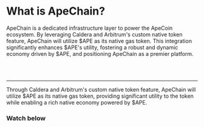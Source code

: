 

# What is ApeChain?
ApeChain is a dedicated infrastructure layer to power the ApeCoin ecosystem.
By leveraging Caldera and Arbitrum's custom native token feature, ApeChain will utilize $APE as its native gas token. This integration significantly enhances $APE's utility, fostering a robust and dynamic economy driven by $APE, and positioning ApeChain as a premier platform.

<br></br>
<hr></hr>
Through Caldera and Arbitrum's custom native token feature, ApeChain will utilize $APE as its native gas token, providing significant utility to the token while enabling a rich native economy powered by $APE.

### Watch below

<br></br>

<YouTube id="ciPfRXmIteI"/>